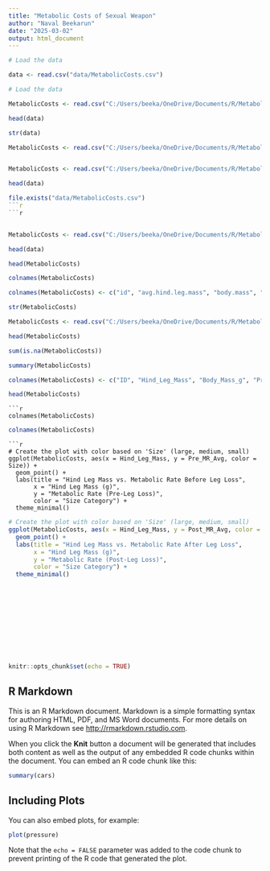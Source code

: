 ```yaml
---
title: "Metabolic Costs of Sexual Weapon"
author: "Naval Beekarun"
date: "2025-03-02"
output: html_document
---
```

```r
# Load the data
```


```r
data <- read.csv("data/MetabolicCosts.csv")
```
```r
# Load the data
```


```r
MetabolicCosts <- read.csv("C:/Users/beeka/OneDrive/Documents/R/MetabolicCosts/data/MetabolicCosts.csv")
```
```r
head(data)
```
```r
str(data)
```
```r
MetabolicCosts <- read.csv("C:/Users/beeka/OneDrive/Documents/R/MetabolicCosts/data/MetabolicCosts.csv")
```
```r
```


```r
MetabolicCosts <- read.csv("C:/Users/beeka/OneDrive/Documents/R/MetabolicCosts/data/MetabolicCosts.csv")
```
```r
head(data)
```
```r
file.exists("data/MetabolicCosts.csv")
```r
```r

```
```r
```


```r
MetabolicCosts <- read.csv("C:/Users/beeka/OneDrive/Documents/R/MetabolicCosts/data/MetabolicCosts.csv")
```
```r
head(data)
```
```r
head(MetabolicCosts)
```
```r
colnames(MetabolicCosts)

```
```r
colnames(MetabolicCosts) <- c("id", "avg.hind.leg.mass", "body.mass", "pre.mr.avg", "post.mr.avg", "size")

```
```r
str(MetabolicCosts)
```
```r
MetabolicCosts <- read.csv("C:/Users/beeka/OneDrive/Documents/R/MetabolicCosts/data/MetabolicCosts.csv", sep = ";")
```


```r
head(MetabolicCosts)
```
```r
sum(is.na(MetabolicCosts))

```
```r
summary(MetabolicCosts)

```
```r
colnames(MetabolicCosts) <- c("ID", "Hind_Leg_Mass", "Body_Mass_g", "Pre_MR_Avg", "Post_MR_Avg", "Size")
```
```r
head(MetabolicCosts)
```

```
```r
colnames(MetabolicCosts)
```

```r
colnames(MetabolicCosts)
```

```
```r
# Create the plot with color based on 'Size' (large, medium, small)
ggplot(MetabolicCosts, aes(x = Hind_Leg_Mass, y = Pre_MR_Avg, color = Size)) +
  geom_point() +
  labs(title = "Hind Leg Mass vs. Metabolic Rate Before Leg Loss",
       x = "Hind Leg Mass (g)",
       y = "Metabolic Rate (Pre-Leg Loss)",
       color = "Size Category") +
  theme_minimal()
```
```r
# Create the plot with color based on 'Size' (large, medium, small)
ggplot(MetabolicCosts, aes(x = Hind_Leg_Mass, y = Post_MR_Avg, color = Size)) +
  geom_point() +
  labs(title = "Hind Leg Mass vs. Metabolic Rate After Leg Loss",
       x = "Hind Leg Mass (g)",
       y = "Metabolic Rate (Post-Leg Loss)",
       color = "Size Category") +
  theme_minimal()
```

```

```
```r

```
```r

```


```


```

```r

```


```
  
```




```


```


```

```

```r
knitr::opts_chunk$set(echo = TRUE)
```

## R Markdown

This is an R Markdown document. Markdown is a simple formatting syntax for authoring HTML, PDF, and MS Word documents. For more details on using R Markdown see <http://rmarkdown.rstudio.com>.

When you click the **Knit** button a document will be generated that includes both content as well as the output of any embedded R code chunks within the document. You can embed an R code chunk like this:

```r
summary(cars)
```

## Including Plots

You can also embed plots, for example:

```r
plot(pressure)
```

Note that the `echo = FALSE` parameter was added to the code chunk to prevent printing of the R code that generated the plot.
